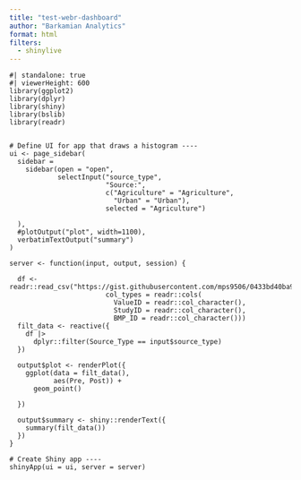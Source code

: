 ```yaml
---
title: "test-webr-dashboard"
author: "Barkamian Analytics"
format: html
filters: 
  - shinylive
---
```



```shinylive-r
#| standalone: true
#| viewerHeight: 600
library(ggplot2)
library(dplyr)
library(shiny)
library(bslib)
library(readr)


# Define UI for app that draws a histogram ----
ui <- page_sidebar(
  sidebar = 
    sidebar(open = "open",
            selectInput("source_type",
                        "Source:",
                        c("Agriculture" = "Agriculture",
                          "Urban" = "Urban"),
                        selected = "Agriculture")

  ),
  #plotOutput("plot", width=1100),
  verbatimTextOutput("summary")
)

server <- function(input, output, session) {
  
  df <- readr::read_csv("https://gist.githubusercontent.com/mps9506/0433bd40ba92b84022e94d619e70999c/raw/099dbd13adfbc5d6da90530a27b200b128c173ad/test_db.csv", 
                        col_types = readr::cols(
                          ValueID = readr::col_character(), 
                          StudyID = readr::col_character(), 
                          BMP_ID = readr::col_character()))
  filt_data <- reactive({
    df |> 
      dplyr::filter(Source_Type == input$source_type)
  })
  
  output$plot <- renderPlot({
    ggplot(data = filt_data(),
           aes(Pre, Post)) +
      geom_point()

  })
  
  output$summary <- shiny::renderText({ 
    summary(filt_data())
  })
}

# Create Shiny app ----
shinyApp(ui = ui, server = server)

```
